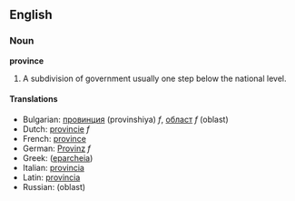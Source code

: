 ==English==
===Noun===
'''province'''

# A subdivision of government usually one step below the national level.

====Translations====

*Bulgarian: [[провинция]] (provinshiya) ''f'', [[област]] ''f'' (oblast)
*Dutch: [[provincie]] ''f''
*French: [[province]]
*German: [[Provinz]] ''f''
*Greek: ([[eparcheia]])
*Italian: [[provincia]]
*Latin: [[provincia]]
*Russian: (oblast)